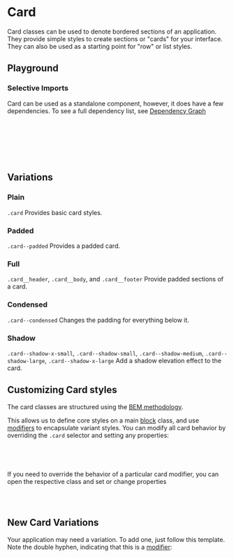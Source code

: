 

<Meta of={CardStories} />

# Card

<div
  dangerouslySetInnerHTML={{
    __html: createSourceCodeLink({ link: 'components/card.scss' }).outerHTML,
  }}
></div>

Card classes can be used to denote bordered sections of an application. They provide simple styles to create sections or "cards" for your interface. They can also be used as a starting point for "row" or list styles.

## Playground

<Canvas of={CardStories.Plain} />
<Controls of={CardStories.Plain} />

### Selective Imports

Card can be used as a standalone component, however, it does have a few dependencies. To see a full dependency list, see [Dependency Graph](?path=/docs/overview-selective-imports--docs#dependencies)

```css
// Depends on
@import '@rolemodel/optics/dist/scss/core/tokens';
@import '@rolemodel/optics/dist/scss/core/base';

// Component
@import '@rolemodel/optics/dist/scss/components/card';
```

## Variations

### Plain

`.card` Provides basic card styles.

<Canvas of={CardStories.Plain} />

### Padded

`.card--padded` Provides a padded card.

<Canvas of={CardStories.Padded} />

### Full

`.card__header`, `.card__body`, and `.card__footer` Provide padded sections of a card.

<Canvas of={CardStories.Full} />

### Condensed

`.card--condensed` Changes the padding for everything below it.

<Canvas of={CardStories.Condensed} />

### Shadow

`.card--shadow-x-small`, `.card--shadow-small`, `.card--shadow-medium`, `.card--shadow-large`, `.card--shadow-x-large` Add a shadow elevation effect to the card.

<Canvas of={CardStories.Shadow} />

## Customizing Card styles

<div
  dangerouslySetInnerHTML={{
    __html: createAlert({
      title: 'Important!',
      description: 'These patterns represent how to customize the style of the card for your project.',
    }).outerHTML,
  }}
></div>

The card classes are structured using the [BEM methodology](https://getbem.com/naming).

This allows us to define core styles on a main [block](https://getbem.com/naming/#block) class, and use [modifiers](https://getbem.com/naming/#modifier) to encapsulate variant styles. You can modify all card behavior by overriding the `.card` selector and setting any properties:

```css
.card {
  font-size: var(--op-font-2x-large);
}
```

If you need to override the behavior of a particular card modifier, you can open the respective class and set or change properties

```css
.card--modifier {
}
```

## New Card Variations

<div
  dangerouslySetInnerHTML={{
    __html: createAlert({
      title: 'Important!',
      description: 'These patterns represent how to create new variations of the card for your project.',
    }).outerHTML,
  }}
></div>

Your application may need a variation. To add one, just follow this template. Note the double hyphen, indicating that this is a [modifier](https://getbem.com/naming/#modifier):

```css
.card--{name} {
  background-color:
  color:
}
```

```css
.card--purple {
  border-radius: var(--op-radius-large);
  font-size: var(--op-font-2x-large);

  .card__header {
    background-color: purple;
    color: white;
  }
}
```
